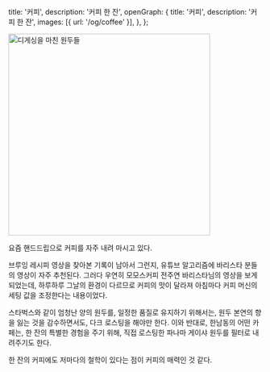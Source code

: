   title: '커피',
  description: '커피 한 잔',
  openGraph: {
    title: '커피',
    description: '커피 한 잔',
    images: [{ url: '/og/coffee' }],
  },
};

<Image
  src="/images/coffee/coffee.jpeg"
  alt="디게싱을 마친 원두들"
  width="400"
  height="400"
/>

요즘 핸드드립으로 커피를 자주 내려 마시고 있다.

브루잉 레시피 영상을 찾아본 기록이 남아서 그런지, 유튜브 알고리즘에 바리스타 분들의 영상이 자주 추천된다. 그러다 우연히 모모스커피 전주연 바리스타님의 영상을 보게 되었는데, 하루하루 그날의 환경이 다르므로 커피의 맛이 달라져 아침마다 커피 머신의 세팅 값을 조정한다는 내용이었다.

스타벅스와 같이 엄청난 양의 원두를, 일정한 품질로 유지하기 위해서는, 원두 본연의 향을 잃는 것을 감수하면서도, 다크 로스팅을 해야만 한다. 이와 반대로, 한남동의 어떤 카페는, 한 잔의 특별한 경험을 주기 위해, 직접 로스팅한 파나마 게이샤 원두를 필터로 내려주기도 한다.

한 잔의 커피에도 저마다의 철학이 있다는 점이 커피의 매력인 것 같다.
